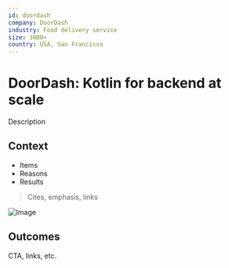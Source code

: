 ```yaml
---
id: doordash
company: DoorDash
industry: Food delivery service
size: 3000+
country: USA, San Francisco
---
```


# DoorDash: Kotlin for backend at scale

Description

## Context

- Items
- Reasons
- Results

> Cites, emphasis, links

![Image](/images/case-studies/doordash/zohaib_quotation.png)

## Outcomes

CTA, links, etc.